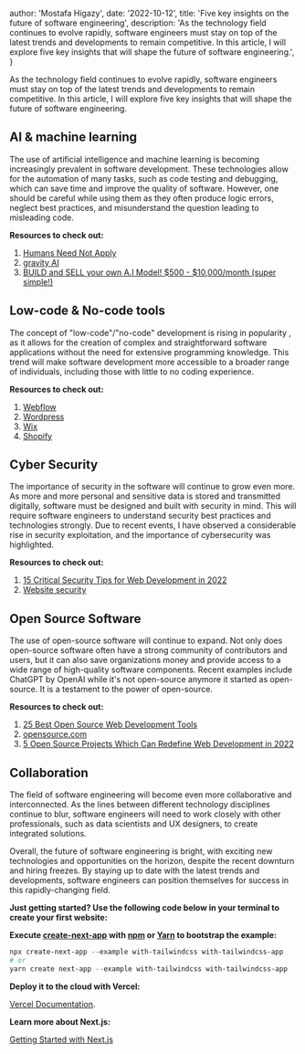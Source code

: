 
  author: 'Mostafa Higazy',
  date: '2022-10-12',
  title: 'Five key insights on the future of software engineering',
  description:
    'As the technology field continues to evolve rapidly, software engineers must stay on top of the latest trends and developments to remain competitive. In this article, I will explore five key insights that will shape the future of software engineering.',
}


As the technology field continues to evolve rapidly, software engineers must stay on top of the latest trends and developments to remain competitive. In this article, I will explore five key insights that will shape the future of software engineering.

## AI & machine learning

The use of artificial intelligence and machine learning is becoming
increasingly prevalent in software development. 
These technologies allow for the automation of many tasks, 
such as code testing and debugging, which can save time and 
improve the quality of software. However, one should be careful while using
them as they often produce logic errors, neglect best practices, and 
misunderstand the question leading to misleading code.

**Resources to check out:**
1. [Humans Need Not Apply](https://www.youtube.com/watch?v=7Pq-S557XQU)
2. [gravity AI](https://www.gravity-ai.com/)
3. [BUILD and SELL your own A.I Model! $500 - $10,000/month (super simple!)](https://www.youtube.com/watch?v=i6qL3NqFjs4)

## Low-code & No-code tools
The concept of "low-code"/"no-code" development is rising in popularity
, as it allows for the creation of complex and straightforward software applications without 
the need for extensive programming knowledge. This trend will make 
software development more accessible to a broader range of individuals, 
including those with little to no coding experience.

**Resources to check out:**
1. [Webflow](https://webflow.com/)
2. [Wordpress](https://wordpress.com/)
3. [Wix](https://www.wix.com/)
4. [Shopify](https://www.shopify.com/)

## Cyber Security
The importance of security in the software will continue to grow even more. 
As more and more personal and sensitive data is stored and transmitted 
digitally, software must be designed and built with security 
in mind. This will require software engineers to understand security best practices and technologies strongly. Due to recent events, I have observed
a considerable rise in security exploitation, and the importance of cybersecurity was highlighted.

**Resources to check out:**
1. [15 Critical Security Tips for Web Development in 2022](https://www.netguru.com/blog/web-development-security)
2. [Website security](https://developer.mozilla.org/en-US/docs/Learn/Server-side/First_steps/Website_security)

## Open Source Software
The use of open-source software will continue to expand. 
Not only does open-source software often have a strong community of contributors 
and users, but it can also save organizations money and provide access to a 
wide range of high-quality software components. Recent examples include ChatGPT by OpenAI
while it's not open-source anymore it started as open-source. It is a testament to the power of open-source.

**Resources to check out:**
1. [25 Best Open Source Web Development Tools](https://medium.com/@kristen.carter/25-best-open-source-web-development-tools-8358e51ef33b)
2. [opensource.com](https://opensource.com/tags/web-development)
3. [5 Open Source Projects Which Can Redefine Web Development in 2022](https://betterprogramming.pub/5-open-source-projects-which-can-redefine-web-development-in-2022-567e7e2a6d12)

## Collaboration
The field of software engineering will become even more collaborative 
and interconnected. As the lines between different technology disciplines 
continue to blur, software engineers will need to work closely with 
other professionals, such as data scientists and UX designers, to create 
integrated solutions.

Overall, the future of software engineering is bright, 
with exciting new technologies and opportunities on the horizon, despite the recent 
downturn and hiring freezes. By staying up to date with the latest trends and 
developments, software engineers can position themselves for success in this 
rapidly-changing field.

**Just getting started? Use the following code below in your terminal to create your first website:**

**Execute [create-next-app](https://github.com/vercel/next.js/tree/canary/packages/create-next-app) with [npm](https://docs.npmjs.com/cli/v9/commands/npm-init) or [Yarn](https://classic.yarnpkg.com/en/docs/cli/create/) to bootstrap the example:**
```powershell
npx create-next-app --example with-tailwindcss with-tailwindcss-app
# or
yarn create next-app --example with-tailwindcss with-tailwindcss-app
```

**Deploy it to the cloud with Vercel:**

[Vercel Documentation](https://nextjs.org/docs/deployment).

**Learn more about Next.js:**

[Getting Started with Next.js](https://nextjs.org/docs/getting-started)